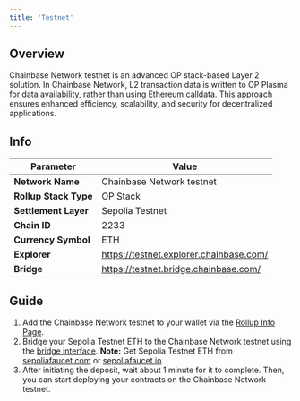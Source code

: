 ```yaml
---
title: 'Testnet'
---
```


## Overview
Chainbase Network testnet is an advanced OP stack-based Layer 2 solution. In Chainbase Network, L2 transaction data is written to OP Plasma for data availability, rather than using Ethereum calldata. This approach ensures enhanced efficiency, scalability, and security for decentralized applications.

## Info
| **Parameter** | Value |
|-------------------|--------------------------|
| **Network Name** | Chainbase Network testnet |
| **Rollup Stack Type** | OP Stack             |
| **Settlement Layer** | Sepolia Testnet       |
| **Chain ID**      | 2233                     |
| **Currency Symbol**      | ETH               |
| **Explorer**      | https://testnet.explorer.chainbase.com/  |
| **Bridge**      | https://testnet.bridge.chainbase.com/               |

## Guide
1. Add the Chainbase Network testnet to your wallet via the [Rollup Info Page](https://rollup-info.altlayer.io/enough-fog-compact/chainbase_testnet).
2. Bridge your Sepolia Testnet ETH to the Chainbase Network testnet using the [bridge interface](https://testnet.bridge.chainbase.com/).
<Tip>**Note:** Get Sepolia Testnet ETH from [sepoliafaucet.com](https://sepoliafaucet.com/) or [sepoliafaucet.io](https://www.sepoliafaucet.io/).</Tip>
3. After initiating the deposit, wait about 1 minute for it to complete. Then, you can start deploying your contracts on the Chainbase Network testnet.

